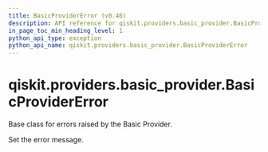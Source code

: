 ```yaml
---
title: BasicProviderError (v0.46)
description: API reference for qiskit.providers.basic_provider.BasicProviderError in qiskit v0.46
in_page_toc_min_heading_level: 1
python_api_type: exception
python_api_name: qiskit.providers.basic_provider.BasicProviderError
---
```


<span id="qiskit-providers-basic-provider-basicprovidererror" />

# qiskit.providers.basic\_provider.BasicProviderError

<Class id="qiskit.providers.basic_provider.BasicProviderError" isDedicatedPage={true} github="https://github.com/qiskit/qiskit/tree/stable/0.46/qiskit/providers/basic_provider/exceptions.py" signature="qiskit.providers.basic_provider.BasicProviderError(*message)" modifiers="exception">
  Base class for errors raised by the Basic Provider.

  Set the error message.
</Class>

